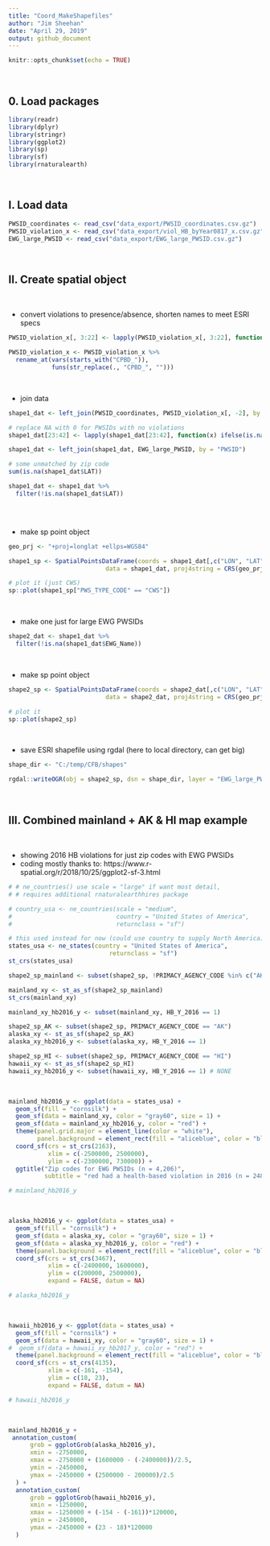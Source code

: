 ```yaml
---
title: "Coord_MakeShapefiles"
author: "Jim Sheehan"
date: "April 29, 2019"
output: github_document
---
```


```r
knitr::opts_chunk$set(echo = TRUE)
```

<br>

## 0. Load packages
```r
library(readr)
library(dplyr)
library(stringr)
library(ggplot2)
library(sp)
library(sf)
library(rnaturalearth)

```

<br>

## I. Load data
```r

PWSID_coordinates <- read_csv("data_export/PWSID_coordinates.csv.gz")
PWSID_violation_x <- read_csv("data_export/viol_HB_byYear0817_x.csv.gz")
EWG_large_PWSID <- read_csv("data_export/EWG_large_PWSID.csv.gz")

```

<br>

## II. Create spatial object

<br>

+ convert violations to presence/absence, shorten names to meet ESRI specs
```r

PWSID_violation_x[, 3:22] <- lapply(PWSID_violation_x[, 3:22], function(x) ifelse(x > 0, 1, 0))

PWSID_violation_x <- PWSID_violation_x %>% 
  rename_at(vars(starts_with("CPBD_")), 
            funs(str_replace(., "CPBD_", "")))

```

<br>

+ join data 
```r

shape1_dat <- left_join(PWSID_coordinates, PWSID_violation_x[, -2], by = "PWSID")

# replace NA with 0 for PWSIDs with no violations
shape1_dat[23:42] <- lapply(shape1_dat[23:42], function(x) ifelse(is.na(x), 0, x))

shape1_dat <- left_join(shape1_dat, EWG_large_PWSID, by = "PWSID")

# some unmatched by zip code 
sum(is.na(shape1_dat$LAT))

shape1_dat <- shape1_dat %>% 
  filter(!is.na(shape1_dat$LAT))



```

<br>

+ make sp point object
```r
geo_prj <- "+proj=longlat +ellps=WGS84"

shape1_sp <- SpatialPointsDataFrame(coords = shape1_dat[,c("LON", "LAT")], 
                           data = shape1_dat, proj4string = CRS(geo_prj))

# plot it (just CWS)
sp::plot(shape1_sp["PWS_TYPE_CODE" == "CWS"])

```

<br>

+ make one just for large EWG PWSIDs
```r
shape2_dat <- shape1_dat %>% 
  filter(!is.na(shape1_dat$EWG_Name))

```

<br>

+ make sp point object
```r

shape2_sp <- SpatialPointsDataFrame(coords = shape2_dat[,c("LON", "LAT")], 
                           data = shape2_dat, proj4string = CRS(geo_prj))

# plot it
sp::plot(shape2_sp)

```

<br>

+ save ESRI shapefile using rgdal (here to local directory, can get big)

```r
shape_dir <- "C:/temp/CFB/shapes"

rgdal::writeOGR(obj = shape2_sp, dsn = shape_dir, layer = "EWG_large_PWSID_sp", driver="ESRI Shapefile", overwrite_layer = TRUE)

```

<br>

## III. Combined mainland + AK & HI map example

<br>

+ showing 2016 HB violations for just zip codes with EWG PWSIDs
+ coding mostly thanks to: https://www.r-spatial.org/r/2018/10/25/ggplot2-sf-3.html

```r
# # ne_countries() use scale = "large" if want most detail, 
# # requires additional rnaturalearthhires package

# country_usa <- ne_countries(scale = "medium", 
#                             country = "United States of America", 
#                             returnclass = "sf")

# this used instead for now (could use country to supply North America)
states_usa <- ne_states(country = "United States of America", 
                            returnclass = "sf")
st_crs(states_usa)

shape2_sp_mainland <- subset(shape2_sp, !PRIMACY_AGENCY_CODE %in% c("AK", "HI"))

mainland_xy <- st_as_sf(shape2_sp_mainland)
st_crs(mainland_xy)

mainland_xy_hb2016_y <- subset(mainland_xy, HB_Y_2016 == 1)

shape2_sp_AK <- subset(shape2_sp, PRIMACY_AGENCY_CODE == "AK")
alaska_xy <- st_as_sf(shape2_sp_AK)
alaska_xy_hb2016_y <- subset(alaska_xy, HB_Y_2016 == 1)

shape2_sp_HI <- subset(shape2_sp, PRIMACY_AGENCY_CODE == "HI")
hawaii_xy <- st_as_sf(shape2_sp_HI)
hawaii_xy_hb2016_y <- subset(hawaii_xy, HB_Y_2016 == 1) # NONE

```

<br>

```r

mainland_hb2016_y <- ggplot(data = states_usa) + 
  geom_sf(fill = "cornsilk") + 
  geom_sf(data = mainland_xy, color = "gray60", size = 1) + 
  geom_sf(data = mainland_xy_hb2016_y, color = "red") + 
  theme(panel.grid.major = element_line(color = "white"), 
        panel.background = element_rect(fill = "aliceblue", color = "black")) +
  coord_sf(crs = st_crs(2163), 
           xlim = c(-2500000, 2500000), 
           ylim = c(-2300000, 730000)) + 
  ggtitle("Zip codes for EWG PWSIDs (n = 4,206)", 
          subtitle = "red had a health-based violation in 2016 (n = 248)")

# mainland_hb2016_y
```

<br>

```r
alaska_hb2016_y <- ggplot(data = states_usa) + 
  geom_sf(fill = "cornsilk") + 
  geom_sf(data = alaska_xy, color = "gray60", size = 1) + 
  geom_sf(data = alaska_xy_hb2016_y, color = "red") + 
  theme(panel.background = element_rect(fill = "aliceblue", color = "black")) +
  coord_sf(crs = st_crs(3467), 
           xlim = c(-2400000, 1600000), 
           ylim = c(200000, 2500000), 
           expand = FALSE, datum = NA)

# alaska_hb2016_y
```

<br>

```r
hawaii_hb2016_y <- ggplot(data = states_usa) + 
  geom_sf(fill = "cornsilk") + 
  geom_sf(data = hawaii_xy, color = "gray60", size = 1) + 
#  geom_sf(data = hawaii_xy_hb2017_y, color = "red") + 
  theme(panel.background = element_rect(fill = "aliceblue", color = "black")) +
  coord_sf(crs = st_crs(4135), 
           xlim = c(-161, -154), 
           ylim = c(18, 23), 
           expand = FALSE, datum = NA)

# hawaii_hb2016_y
```

<br>

```r
mainland_hb2016_y +
 annotation_custom(
      grob = ggplotGrob(alaska_hb2016_y),
      xmin = -2750000,
      xmax = -2750000 + (1600000 - (-2400000))/2.5,
      ymin = -2450000,
      ymax = -2450000 + (2500000 - 200000)/2.5
  ) +
  annotation_custom(
      grob = ggplotGrob(hawaii_hb2016_y),
      xmin = -1250000,
      xmax = -1250000 + (-154 - (-161))*120000,
      ymin = -2450000,
      ymax = -2450000 + (23 - 18)*120000
  )
```






